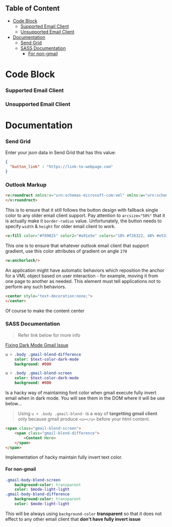 
## Table of Content
- [Code Block](#code-block)
    - [Supported Email Client](#supported-email-client)
    - [Unsupported Email Client](#unsupported-email-client)
- [Documentation](#documentation)
    - [Send Grid](#send-grid)
    - [SASS Documentation](#sass-documentation)
      - [For non-gmail](#for-non-gmail)

# Code Block

### Supported Email Client
<Canvas>
  <Story name="Gradient" id="ombré-button--gradient" />
</Canvas>

### Unsupported Email Client
<Canvas>
  <Story name="Fallback" id="ombré-button--fallback" />
</Canvas>

# Documentation

### Send Grid
Enter your json data in Send Grid that has this value:
```json
{
  "button_link" : "https://link-to-webpage.com"
}
````

### Outlook Markup
```html
<v:roundrect xmlns:v="urn:schemas-microsoft-com:vml" xmlns:w="urn:schemas-microsoft-com:office:word" href="{{buttonLink}}" style="v-text-anchor:middle;width:214;height:44;" stroke="f" arcsize="50%" fillcolor="#f89825">
</v:roundrect>
```
This is to ensure that it still follows the button design with fallback single color to any older email client support. Pay attention to `arcsize="50%"` that it is actually make it `border-radius` value. Unfortunately, the button needs to specify `width` & `height` for older email client to work.

```html
<v:fill color="#f89825" color2="#a91e5e" colors="18% #f26322, 48% #e5333b, 89% #c81d5e" type="gradient" angle="270" />”
```
This one is to ensure that whatever outlook email client that support gradient, use this color attributes of gradient on angle `270`

```html
<w:anchorlock/>
```
An application might have automatic behaviors which reposition the anchor for a VML object based on user interaction - for example, moving it from one page to another as needed. This element must tell applications not to perform any such behaviors.

```html
<center style="text-decoration:none;">
</center>
```
Of course to make the content center


### SASS Documentation

> Refer link below for more info

[Fixing Dark Mode Gmail Issue](https://www.hteumeuleu.com/2021/fixing-gmail-dark-mode-css-blend-modes/)

```sass
u + .body .gmail-blend-difference
    color: $text-color-dark-mode
    background: #000

u + .body .gmail-blend-screen
    color: $text-color-dark-mode
    background: #000
```
Is a hacky way of maintaining font color when gmail execute fully invert email when in dark mode. You will see them in the DOM where it will be use below...
> Using `u + .body .gmail-blend-` is a way of **targetting gmail client** only because gmail produce `<u></u>` before your html content.

```html
<span class="gmail-blend-screen">
    <span class="gmail-blend-difference">
        <Content Here>
    </span>
</span>
```
Implementation of hacky maintain fully invert text color.

#### For non-gmail
```sass
.gmail-body-blend-screen
    background-color: transparent
    color: $mode-light-light
.gmail-body-blend-difference
    background-color: transparent
    color: $mode-light-light
```
This will be always using `background-color` **transparent** so that it does not effect to any other email client that **don't have fully invert issue**